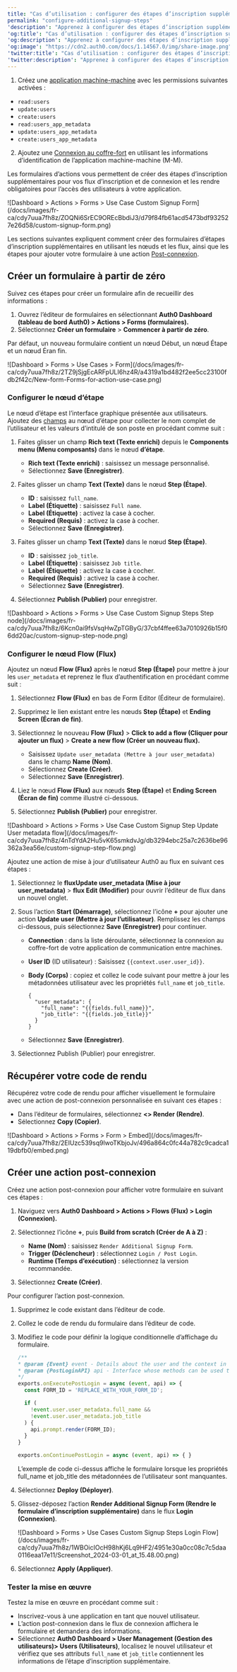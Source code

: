 ---
title: "Cas d’utilisation : configurer des étapes d’inscription supplémentaire à l’aide de formulaires"
permalink: "configure-additional-signup-steps"
'description': "Apprenez à configurer des étapes d’inscription supplémentaires à l’aide des formulaires d’action."
'og:title': "Cas d’utilisation : configurer des étapes d’inscription supplémentaire à l’aide de formulaires"
'og:description': "Apprenez à configurer des étapes d’inscription supplémentaires à l’aide des formulaires d’action."
'og:image': "https://cdn2.auth0.com/docs/1.14567.0/img/share-image.png"
'twitter:title': "Cas d’utilisation : configurer des étapes d’inscription supplémentaire à l’aide de formulaires"
'twitter:description': "Apprenez à configurer des étapes d’inscription supplémentaires à l’aide des formulaires d’action."
---

<Card title="Avant de commencer">

1. Créez une [application machine-machine](https://auth0.com/docs/get-started/auth0-overview/create-applications/machine-to-machine-apps) avec les permissions suivantes activées :

* `read:users`
* `update:users`
* `create:users`
* `read:users_app_metadata`
* `update:users_app_metadata`
* `create:users_app_metadata`

2. Ajoutez une [Connexion au coffre-fort](/docs/fr-ca/customize/forms/vault) en utilisant les informations d’identification de l’application machine-machine (M-M).

</Card>

Les formulaires d’actions vous permettent de créer des étapes d’inscription supplémentaires pour vos flux d’inscription et de connexion et les rendre obligatoires pour l’accès des utilisateurs à votre application.

<Frame>![Dashboard > Actions > Forms > Use Case Custom Signup Form](/docs/images/fr-ca/cdy7uua7fh8z/ZOQNi6SrEC9OREcBbdiJ3/d79f84fb61acd5473bdf932527e26d58/custom-signup-form.png)</Frame>

Les sections suivantes expliquent comment créer des formulaires d’étapes d’inscription supplémentaires en utilisant les nœuds et les flux, ainsi que les étapes pour ajouter votre formulaire à une action [Post-connexion](/docs/fr-ca/customize/actions/explore-triggers/signup-and-login-triggers/login-trigger).

## Créer un formulaire à partir de zéro

Suivez ces étapes pour créer un formulaire afin de recueillir des informations :

1. Ouvrez l’éditeur de formulaires en sélectionnant **Auth0 Dashboard (tableau de bord Auth0) > Actions > Forms (formulaires).**
2. Sélectionnez **Créer un formulaire** > **Commencer à partir de zéro**.

Par défaut, un nouveau formulaire contient un nœud Début, un nœud Étape et un nœud Éran fin.

<Frame>![Dashboard > Forms > Use Cases > Form](/docs/images/fr-ca/cdy7uua7fh8z/2TZ9jSjgEcARFpULI6hz4R/a4319a1bd482f2ee5cc23100fdb2f42c/New-form-Forms-for-action-use-case.png)</Frame>

### Configurer le nœud d’étape

Le nœud d’étape est l’interface graphique présentée aux utilisateurs. Ajoutez des [champs](/docs/fr-ca/customize/forms/nodes-and-components) au nœud d’étape pour collecter le nom complet de l’utilisateur et les valeurs d’intitulé de son poste en procédant comme suit :

1. Faites glisser un champ **Rich text (Texte enrichi)** depuis le **Components menu (Menu composants)** dans le nœud **d’étape**.

   * **Rich text (Texte enrichi)** : saisissez un message personnalisé.
   * Sélectionnez **Save (Enregistrer)**.
2. Faites glisser un champ **Text (Texte)** dans le nœud **Step (Étape)**.

   * **ID** : saisissez `full_name`.
   * **Label (Étiquette)** : saisissez `Full name`.
   * **Label (Étiquette)** : activez la case à cocher.
   * **Required (Requis)** : activez la case à cocher.
   * Sélectionnez **Save (Enregistrer)**.
3. Faites glisser un champ **Text (Texte)** dans le nœud **Step (Étape)**.

   * **ID** : saisissez `job_title`.
   * **Label (Étiquette)** : saisissez `Job title`.
   * **Label (Étiquette)** : activez la case à cocher.
   * **Required (Requis)** : activez la case à cocher.
   * Sélectionnez **Save (Enregistrer)**.
4. Sélectionnez **Publish (Publier)** pour enregistrer.

<Frame>![Dashboard > Actions > Forms > Use Case Custom Signup Steps Step node](/docs/images/fr-ca/cdy7uua7fh8z/6Kcn0ai9fsVsqHwZpTGByG/37cbf4ffee63a7010926b15f06dd20ac/custom-signup-step-node.png)</Frame>

### Configurer le nœud Flow (Flux)

Ajoutez un nœud **Flow (Flux)** après le nœud **Step (Étape)** pour mettre à jour les `user_metadata` et reprenez le flux d’authentification en procédant comme suit :

1. Sélectionnez **Flow (Flux)** en bas de Form Editor (Éditeur de formulaire).
2. Supprimez le lien existant entre les nœuds **Step (Étape)** et **Ending Screen (Écran de fin)**.
3. Sélectionnez le nouveau **Flow (Flux)** > **Click to add a flow (Cliquer pour ajouter un flux)** > **Create a new flow (Créer un nouveau flux).**

   * Saisissez `Update user_metadata (Mettre à jour user_metadata)` dans le champ **Name (Nom)**.
   * Sélectionnez **Create (Créer)**.
   * Sélectionnez **Save (Enregistrer)**.
4. Liez le nœud **Flow (Flux)** aux nœuds **Step (Étape)** et **Ending Screen (Écran de fin)** comme illustré ci-dessous.
5. Sélectionnez **Publish (Publier)** pour enregistrer.

<Frame>![Dashboard > Actions > Forms > Use Case Custom Signup Step Update User metadata flow](/docs/images/fr-ca/cdy7uua7fh8z/4nTdYdA2Hu5vK65smkdvJg/db3294ebc25a7c2636be96362a3ea56e/custom-signup-step-flow.png)</Frame>

Ajoutez une action de mise à jour d’utilisateur Auth0 au flux en suivant ces étapes :

1. Sélectionnez le **fluxUpdate user_metadata (Mise à jour user_metadata)** > **flux Edit (Modifier)** pour ouvrir l’éditeur de flux dans un nouvel onglet.
2. Sous l’action **Start (Démarrage)**, sélectionnez l’icône **+** pour ajouter une action **Update user (Mettre à jour l’utilisateur)**. Remplissez les champs ci-dessous, puis sélectionnez **Save (Enregistrer)** pour continuer.

   * **Connection** : dans la liste déroulante, sélectionnez la connexion au coffre-fort de votre application de communication entre machines.
   * **User ID** (ID utilisateur) : Saisissez `{{context.user.user_id}}`.
   * **Body (Corps)** : copiez et collez le code suivant pour mettre à jour les métadonnées utilisateur avec les propriétés `full_name` et `job_title`.

     ```
     {
       "user_metadata": {
         "full_name": "{{fields.full_name}}",
         "job_title": "{{fields.job_title}}"
       }
     }
     ```

     

     
   * Sélectionnez **Save (Enregistrer)**.
3. Sélectionnez Publish (Publier) pour enregistrer.

## Récupérer votre code de rendu

Récupérez votre code de rendu pour afficher visuellement le formulaire avec une action de post-connexion personnalisée en suivant ces étapes :

* Dans l’éditeur de formulaires, sélectionnez **\<> Render (Rendre)**.
* Sélectionnez **Copy (Copier)**.

<Frame>![Dashboard > Actions > Forms > Form > Embed](/docs/images/fr-ca/cdy7uua7fh8z/2EIUzc539sq9lwoTKbjoJv/496a864c0fc44a782c9cadca119dbfb0/embed.png)</Frame>

## Créer une action post-connexion

Créez une action post-connexion pour afficher votre formulaire en suivant ces étapes :

1. Naviguez vers **Auth0 Dashboard > Actions > Flows (Flux) > Login (Connexion).**
2. Sélectionnez l’icône **+**, puis **Build from scratch (Créer de A à Z)** :

   * **Name (Nom)** : saisissez `Render Additional Signup Form`.
   * **Trigger (Déclencheur)** : sélectionnez `Login / Post Login`.
   * **Runtime (Temps d’exécution)** : sélectionnez la version recommandée.
3. Sélectionnez **Create (Créer)**.

Pour configurer l’action post-connexion.

1. Supprimez le code existant dans l’éditeur de code.
2. Collez le code de rendu du formulaire dans l’éditeur de code.
3. Modifiez le code pour définir la logique conditionnelle d’affichage du formulaire.

   ```javascript lines
   /**
   * @param {Event} event - Details about the user and the context in which they are logging in.
   * @param {PostLoginAPI} api - Interface whose methods can be used to change the behavior of the login.
   */
   exports.onExecutePostLogin = async (event, api) => {
     const FORM_ID = 'REPLACE_WITH_YOUR_FORM_ID';

     if (
       !event.user.user_metadata.full_name &&
       !event.user.user_metadata.job_title
     ) {
       api.prompt.render(FORM_ID);
     }
   }

   exports.onContinuePostLogin = async (event, api) => { }
   ```

   

   

   <Callout icon="file-lines" color="#0EA5E9" iconType="regular">

   L’exemple de code ci-dessus affiche le formulaire lorsque les propriétés full_name et job_title des métadonnées de l’utilisateur sont manquantes.

   </Callout>

4. Sélectionnez **Deploy (Déployer)**.
5. Glissez-déposez l’action **Render Additional Signup Form (Rendre le formulaire d’inscription supplémentaire)** dans le flux **Login (Connexion)**.

   <Frame>![Dashboard > Forms > Use Cases Custom Signup Steps Login Flow](/docs/images/fr-ca/cdy7uua7fh8z/1WBOicIOcH98hKj6Lq9HF2/4951e30a0cc08c7c5daa0116eaa17e11/Screenshot_2024-03-01_at_15.48.00.png)</Frame>

6. Sélectionnez **Apply (Appliquer)**.

### Tester la mise en œuvre

Testez la mise en œuvre en procédant comme suit :

* Inscrivez-vous à une application en tant que nouvel utilisateur.
* L’action post-connexion dans le flux de connexion affichera le formulaire et demandera des informations.
* Sélectionnez **Auth0 Dashboard > User Management (Gestion des utilisateurs)> Users (Utilisateurs)**, localisez le nouvel utilisateur et vérifiez que ses attributs `full_name` et `job_title` contiennent les informations de l’étape d’inscription supplémentaire.